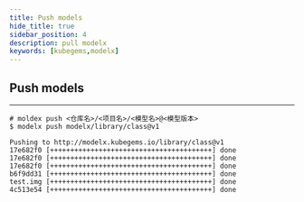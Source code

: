 ```yaml
---
title: Push models
hide_title: true
sidebar_position: 4
description: pull modelx
keywords: [kubegems,modelx]
---
```


## Push models

---

```
# moldex push <仓库名>/<项目名>/<模型名>@<模型版本>
$ modelx push modelx/library/class@v1

Pushing to http://modelx.kubegems.io/library/class@v1
17e682f0 [++++++++++++++++++++++++++++++++++++++++] done
17e682f0 [++++++++++++++++++++++++++++++++++++++++] done
17e682f0 [++++++++++++++++++++++++++++++++++++++++] done
b6f9dd31 [++++++++++++++++++++++++++++++++++++++++] done
test.img [++++++++++++++++++++++++++++++++++++++++] done
4c513e54 [++++++++++++++++++++++++++++++++++++++++] done
```